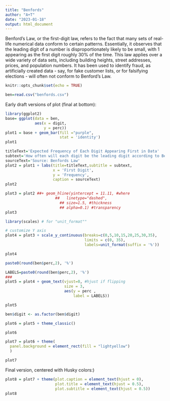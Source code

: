 ```yaml
---
title: "Benfords"
author: "A+T"
date: "2023-01-18"
output: html_document
---
```


Benford’s Law, or the first-digit law, refers to the fact that many sets of real-life numerical data conform to certain patterns. Essentially, it observes that the leading digit of a number is disproportionately likely to be small, with 1 appearing as the first digit roughly 30% of the time. This law applies over a wide variety of data sets, including building heights, street addresses, prices, and population numbers. It has been used to identify fraud, as artificially created data - say, for fake customer lists, or for falsifying elections - will often not conform to Benford’s Law. 

```r
knitr::opts_chunk$set(echo = TRUE)
```


```r
ben=read.csv("benfords.csv")
```

Early draft versions of plot (final at bottom):
```r
library(ggplot2)
base= ggplot(data = ben,
             aes(x = digit,
                 y = perc))
plot1 = base + geom_bar(fill ="purple",
                        stat = 'identity') 
plot1
```

```r
titleText='Expected Frequency of Each Digit Appearing First in Data'
subtext='How often will each digit be the leading digit according to Benford?'
sourceText='Source: Benfords Law'
plot2 = plot1 + labs(title=titleText,subtitle = subtext,
                     x = 'First Digit',
                     y = 'Frequency',
                     caption = sourceText)
plot2
```
```r
plot3 = plot2 ##+ geom_hline(yintercept = 11.11, #where
                      ##   linetype="dashed",
                        ## size=1.5, #thickness
                        ## alpha=0.1) #transparency
plot3
```
```r
library(scales) # for "unit_format""

# customize Y axis
plot4 = plot3 + scale_y_continuous(breaks=c(0,5,10,15,20,25,30,35),
                                   limits = c(0, 35),
                                   labels=unit_format(suffix = '%'))

plot4
```

```r
paste0(round(ben$perc,2), '%')

LABELS=paste0(round(ben$perc,2), '%')
###
plot5 = plot4 + geom_text(vjust=0, #hjust if flipping
                          size = 3,
                          aes(y = perc ,
                              label = LABELS))

plot5
```

```r
ben$digit <- as.factor(ben$digit)
```

```r
plot6 = plot5 + theme_classic()

plot6
```

```r
plot7 = plot6 + theme(
  panel.background = element_rect(fill = "lightyellow")
  )

plot7
```

Final version, centered with Husky colors:)


```r
plot8 = plot7 + theme(plot.caption = element_text(hjust = 0),
                      plot.title = element_text(hjust = 0.5),
                      plot.subtitle = element_text(hjust = 0.5))
plot8
```


